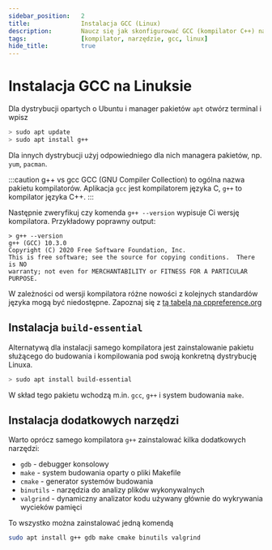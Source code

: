 ```yaml
---
sidebar_position:	2
title:				Instalacja GCC (Linux)
description:		Naucz się jak skonfigurować GCC (kompilator C++) na Linuksie w prosty sposób.
tags:				[kompilator, narzędzie, gcc, linux]
hide_title:			true
---
```


# Instalacja GCC na Linuksie

Dla dystrybucji opartych o Ubuntu i manager pakietów `apt` otwórz terminal i wpisz

```bash
> sudo apt update
> sudo apt install g++
```

Dla innych dystrybucji użyj odpowiedniego dla nich managera pakietów, np. `yum`, `pacman`.

:::caution g++ vs gcc
GCC (GNU Compiler Collection) to ogólna nazwa pakietu kompilatorów. Aplikacja `gcc` jest kompilatorem języka C, `g++` to kompilator języka C++.
:::

Następnie zweryfikuj czy komenda `g++ --version` wypisuje Ci wersję kompilatora. Przykładowy poprawny output:

```text
> g++ --version
g++ (GCC) 10.3.0
Copyright (C) 2020 Free Software Foundation, Inc.
This is free software; see the source for copying conditions.  There is NO
warranty; not even for MERCHANTABILITY or FITNESS FOR A PARTICULAR PURPOSE.
```

W zależności od wersji kompilatora różne nowości z kolejnych standardów języka mogą być niedostępne. Zapoznaj się z [tą tabelą na cppreference.org](https://en.cppreference.com/w/cpp/compiler_support)

## Instalacja `build-essential`

Alternatywą dla instalacji samego kompilatora jest zainstalowanie pakietu służącego do budowania i kompilowania pod swoją konkretną dystrybucję Linuxa.

```bash
> sudo apt install build-essential
```

W skład tego pakietu wchodzą m.in. `gcc`, `g++` i system budowania `make`.

## Instalacja dodatkowych narzędzi

Warto oprócz samego kompilatora `g++` zainstalować kilka dodatkowych narzędzi:
* `gdb` - debugger konsolowy
* `make` - system budowania oparty o pliki Makefile
* `cmake` - generator systemów budowania
* `binutils` - narzędzia do analizy plików wykonywalnych
* `valgrind` - dynamiczny analizator kodu używany głównie do wykrywania wycieków pamięci

To wszystko można zainstalować jedną komendą

```bash
sudo apt install g++ gdb make cmake binutils valgrind
```
